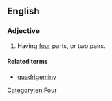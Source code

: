 ==English==

===Adjective===
{{en-adj|-}}

# Having [[four]] parts, or two pairs.
#: {{syn|en|quadrigeminate}}

====Related terms====
* [[quadrigeminy]]

[[Category:en:Four]]